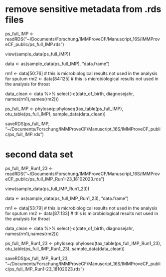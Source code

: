 # remove sensitive metadata from .rds files
ps_full_IMP <- readRDS("~/Documents/Forschung/IMMProveCF/Manuscript_16S/IMMProveCF_public/ps_full_IMP.rds")

view(sample_data(ps_full_IMP))

data <- as(sample_data(ps_full_IMP), "data.frame")

rm1 <- data[50:76] # this is microbiological results not used in the analysis for sputum
rm2 <- data[84:125] # this is microbiological results not used in the analysis for throat

data_clean <- data %>% 
  select(-c(date_of_birth, diagnosejahr, names(rm1),names(rm2)))

ps_full_IMP <- phyloseq::phyloseq(tax_table(ps_full_IMP), otu_table(ps_full_IMP), sample_data(data_clean))

saveRDS(ps_full_IMP, "~/Documents/Forschung/IMMProveCF/Manuscript_16S/IMMProveCF_public/ps_full_IMP.rds")

# second data set
ps_full_IMP_Run1_23 <- readRDS("~/Documents/Forschung/IMMProveCF/Manuscript_16S/IMMProveCF_public/ps_full_IMP_Run1-23_18102023.rds")

view(sample_data(ps_full_IMP_Run1_23))

data <- as(sample_data(ps_full_IMP_Run1_23), "data.frame")

rm1 <- data[53:79] # this is microbiological results not used in the analysis for sputum
rm2 <- data[87:133] # this is microbiological results not used in the analysis for throat

data_clean <- data %>% 
  select(-c(date_of_birth, diagnosejahr, names(rm1),names(rm2)))

ps_full_IMP_Run1_23 <- phyloseq::phyloseq(tax_table(ps_full_IMP_Run1_23), otu_table(ps_full_IMP_Run1_23), sample_data(data_clean))

saveRDS(ps_full_IMP_Run1_23, "~/Documents/Forschung/IMMProveCF/Manuscript_16S/IMMProveCF_public/ps_full_IMP_Run1-23_18102023.rds")
